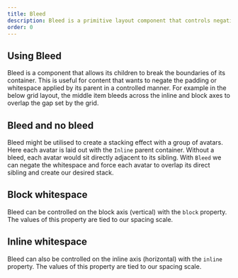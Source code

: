 ```yaml
---
title: Bleed
description: Bleed is a primitive layout component that controls negative whitespace.
order: 0
---
```




<CodeDocsHeader
  name="@atlaskit/primitives"
  repository="https://bitbucket.org/atlassian/atlassian-frontend-mirror"
  directoryName="primitives"
/>

## Using Bleed

Bleed is a component that allows its children to break the boundaries of its container. This is useful for content
that wants to negate the padding or whitespace applied by its parent in a controlled manner. For example in the below grid layout, the middle
item bleeds across the inline and block axes to overlap the gap set by the grid.

<Example Component={BleedAll} packageName="@atlaskit/primitives/bleed" />

## Bleed and no bleed

Bleed might be utilised to create a stacking effect with a group of avatars. Here each avatar is laid out with the `Inline` parent
container. Without a bleed, each avatar would sit directly adjacent to its sibling. With `Bleed` we can negate the whitespace and force
each avatar to overlap its direct sibling and create our desired stack.

<Example Component={BleedDefault} packageName="@atlaskit/primitives/bleed" />

## Block whitespace

Bleed can be controlled on the block axis (vertical) with the `block` property. The values of this property are tied to our spacing scale.

<Example Component={BleedBlock} packageName="@atlaskit/primitives/bleed" />

## Inline whitespace

Bleed can also be controlled on the inline axis (horizontal) with the `inline` property. The values of this property are tied to our spacing scale.

<Example Component={BleedInline} packageName="@atlaskit/primitives/bleed" />
